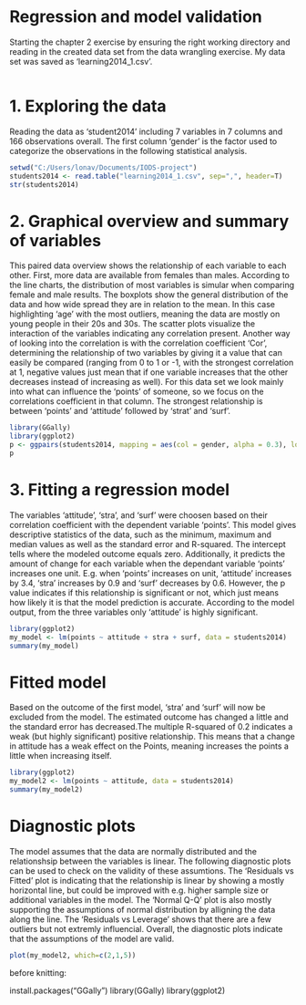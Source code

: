 # Regression and model validation

Starting the chapter 2 exercise by ensuring the right working directory and reading in the created data set from the data wrangling exercise. My data set was saved as 'learning2014_1.csv'.

```r
```

# 1. Exploring the data

Reading the data as 'student2014' including 7 variables in 7 columns and 166 observations overall. The first column 'gender' is the factor used to categorize the observations in the following statistical analysis. 

```r
setwd("C:/Users/lonav/Documents/IODS-project")
students2014 <- read.table("learning2014_1.csv", sep=",", header=T)
str(students2014)
```

# 2. Graphical overview and summary of variables

This paired data overview shows the relationship of each variable to each other. First, more data are available from females than males. According to the line charts, the distribution of most variables is simular when comparing female and male results. The boxplots show the general distribution of the data and how wide spread they are in relation to the mean. In this case highlighting 'age' with the most outliers, meaning the data are mostly on young people in their 20s and 30s. The scatter plots visualize the interaction of the variables indicating any correlation present. Another way of looking into the correlation is with the correlation coefficient 'Cor', determining the relationship of two variables by giving it a value that can easily be compared (ranging from 0 to 1 or -1, with the strongest correlation at 1, negative values just mean that if one variable increases that the other decreases instead of increasing as well). For this data set we look mainly into what can influence the 'points' of someone, so we focus on the correlations coefficient in that column. The strongest relationship is between 'points' and 'attitude' followed by 'strat' and 'surf'. 

```r
library(GGally)
library(ggplot2)
p <- ggpairs(students2014, mapping = aes(col = gender, alpha = 0.3), lower = list(combo = wrap("facethist", bins = 20)))
p
```

# 3. Fitting a regression model

The variables 'attitude', 'stra', and 'surf' were choosen based on their correlation coefficient with the dependent variable 'points'. This model gives descriptive statistics of the data, such as the minimum, maximum and median values as well as the standard error and R-squared. The intercept tells where the modeled outcome equals zero. Additionally, it predicts the amount of change for each variable when the dependant variable 'points' increases one unit. E.g. when 'points' increases on unit, 'attitude' increases by 3.4, 'stra' increases by 0.9 and 'surf' decreases by 0.6. However, the p value indicates if this relationship is significant or not, which just means how likely it is that the model prediction is accurate. According to the model output, from the three variables only 'attitude' is highly significant.

```r
library(ggplot2)
my_model <- lm(points ~ attitude + stra + surf, data = students2014)
summary(my_model)
```

# Fitted model

Based on the outcome of the first model, 'stra' and 'surf' will now be excluded from the model. The estimated outcome has changed a little and the standard error has decreased.The multiple R-squared of 0.2 indicates a weak (but highly significant) positive relationship. This means that a change in attitude has a weak effect on the Points, meaning increases the points a little when increasing itself.

```r
library(ggplot2)
my_model2 <- lm(points ~ attitude, data = students2014)
summary(my_model2)
```

# Diagnostic plots

The model assumes that the data are normally distributed and the relationshsip between the variables is linear. The following diagnostic plots can be used to check on the validity of these assumtions. The 'Residuals vs Fitted' plot is indicating that the relationship is linear by showing a mostly horizontal line, but could be improved with e.g. higher sample size or additional variables in the model. The 'Normal Q-Q' plot is also mostly supporting the assumptions of normal distribution by alligning the data along the line. The 'Residuals vs Leverage' shows that there are a few outliers but not extremly influencial. Overall, the diagnostic plots indicate that the assumptions of the model are valid.

```r
plot(my_model2, which=c(2,1,5))
```

before knitting:

install.packages("GGally")
library(GGally)
library(ggplot2)


